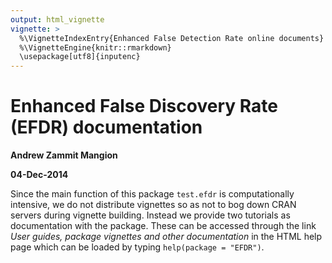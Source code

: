 ```yaml
---
output: html_vignette
vignette: >
  %\VignetteIndexEntry{Enhanced False Detection Rate online documents}
  %\VignetteEngine{knitr::rmarkdown}
  \usepackage[utf8]{inputenc}
---
```

  
Enhanced False Discovery Rate (EFDR) documentation
===================
  **Andrew Zammit Mangion**
  
  **04-Dec-2014**
  
  Since the main function of this package `test.efdr` is computationally intensive, we do not distribute vignettes so as not to bog down CRAN servers during vignette building. Instead we provide two tutorials as documentation with the package. These can be accessed through the link *User guides, package vignettes and other documentation* in the HTML help page which can be loaded by typing `help(package = "EFDR")`. 